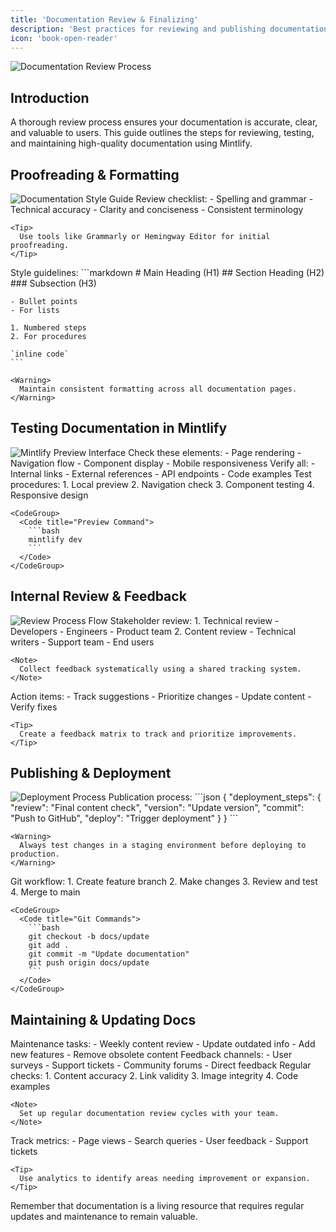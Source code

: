 ```yaml
---
title: 'Documentation Review & Finalizing'
description: 'Best practices for reviewing and publishing documentation'
icon: 'book-open-reader'
---
```


<img
  className="block dark:hidden"
  src="/images/sia-logo-light.png"
  alt="Documentation Review Process"
/>

## Introduction

A thorough review process ensures your documentation is accurate, clear, and valuable to users. This guide outlines the steps for reviewing, testing, and maintaining high-quality documentation using Mintlify.

## Proofreading & Formatting

<Frame>
  <img src="/images/sia-logo-light.png" alt="Documentation Style Guide" />
</Frame>

<AccordionGroup>
  <Accordion icon="spell-check" title="Content Review">
    Review checklist:
    - Spelling and grammar
    - Technical accuracy
    - Clarity and conciseness
    - Consistent terminology
    
    <Tip>
      Use tools like Grammarly or Hemingway Editor for initial proofreading.
    </Tip>
  </Accordion>
  
  <Accordion icon="paintbrush" title="Formatting Standards">
    Style guidelines:
    ```markdown
    # Main Heading (H1)
    ## Section Heading (H2)
    ### Subsection (H3)
    
    - Bullet points
    - For lists
    
    1. Numbered steps
    2. For procedures
    
    `inline code`
    ```
    
    <Warning>
      Maintain consistent formatting across all documentation pages.
    </Warning>
  </Accordion>
</AccordionGroup>

## Testing Documentation in Mintlify

<Frame>
  <img src="/images/sia-logo-light.png" alt="Mintlify Preview Interface" />
</Frame>

<CardGroup>
  <Card title="Preview Testing" icon="eye">
    Check these elements:
    - Page rendering
    - Navigation flow
    - Component display
    - Mobile responsiveness
  </Card>

  <Card title="Link Validation" icon="link">
    Verify all:
    - Internal links
    - External references
    - API endpoints
    - Code examples
  </Card>
</CardGroup>

<AccordionGroup>
  <Accordion icon="browser" title="UI Testing">
    Test procedures:
    1. Local preview
    2. Navigation check
    3. Component testing
    4. Responsive design
    
    <CodeGroup>
      <Code title="Preview Command">
        ```bash
        mintlify dev
        ```
      </Code>
    </CodeGroup>
  </Accordion>
</AccordionGroup>

## Internal Review & Feedback

<Frame>
  <img src="/images/sia-logo-light.png" alt="Review Process Flow" />
</Frame>

<AccordionGroup>
  <Accordion icon="users" title="Review Process">
    Stakeholder review:
    1. Technical review
       - Developers
       - Engineers
       - Product team
    2. Content review
       - Technical writers
       - Support team
       - End users
    
    <Note>
      Collect feedback systematically using a shared tracking system.
    </Note>
  </Accordion>

  <Accordion icon="clipboard-check" title="Feedback Implementation">
    Action items:
    - Track suggestions
    - Prioritize changes
    - Update content
    - Verify fixes
    
    <Tip>
      Create a feedback matrix to track and prioritize improvements.
    </Tip>
  </Accordion>
</AccordionGroup>

## Publishing & Deployment

<Frame>
  <img src="/images/sia-logo-light.png" alt="Deployment Process" />
</Frame>

<AccordionGroup>
  <Accordion icon="rocket" title="Deployment Steps">
    Publication process:
    ```json
    {
      "deployment_steps": {
        "review": "Final content check",
        "version": "Update version",
        "commit": "Push to GitHub",
        "deploy": "Trigger deployment"
      }
    }
    ```
    
    <Warning>
      Always test changes in a staging environment before deploying to production.
    </Warning>
  </Accordion>

  <Accordion icon="code-commit" title="Version Control">
    Git workflow:
    1. Create feature branch
    2. Make changes
    3. Review and test
    4. Merge to main
    
    <CodeGroup>
      <Code title="Git Commands">
        ```bash
        git checkout -b docs/update
        git add .
        git commit -m "Update documentation"
        git push origin docs/update
        ```
      </Code>
    </CodeGroup>
  </Accordion>
</AccordionGroup>

## Maintaining & Updating Docs

<CardGroup>
  <Card title="Regular Maintenance" icon="arrows-rotate">
    Maintenance tasks:
    - Weekly content review
    - Update outdated info
    - Add new features
    - Remove obsolete content
  </Card>

  <Card title="User Feedback" icon="comments">
    Feedback channels:
    - User surveys
    - Support tickets
    - Community forums
    - Direct feedback
  </Card>
</CardGroup>

<AccordionGroup>
  <Accordion icon="list-check" title="Update Checklist">
    Regular checks:
    1. Content accuracy
    2. Link validity
    3. Image integrity
    4. Code examples
    
    <Note>
      Set up regular documentation review cycles with your team.
    </Note>
  </Accordion>

  <Accordion icon="chart-line" title="Documentation Metrics">
    Track metrics:
    - Page views
    - Search queries
    - User feedback
    - Support tickets
    
    <Tip>
      Use analytics to identify areas needing improvement or expansion.
    </Tip>
  </Accordion>
</AccordionGroup>

<Note>
  Remember that documentation is a living resource that requires regular updates and maintenance to remain valuable.
</Note> 